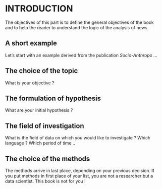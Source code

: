 # INTRODUCTION {#c0_object}

The objectives of this part is to define the general objectives of the book and to help the reader to understand the logic of the analysis of news. 

## A short example 

Let's start with an example derived from the publication *Socio-Anthropo* ...

## The choice of the topic 

What is your objective ? 

## The formulation of hypothesis

What are your initial hypothesis ?

## The field of investigation

What is the field of data on which you would like to investigate ? Which language ? Which period of time ..

## The choice of the methods

The methods arrive in last place, depending on your previous decision. If you put methods in first place of your list, you are not a researcher but a data scientist. This book is not for you !
